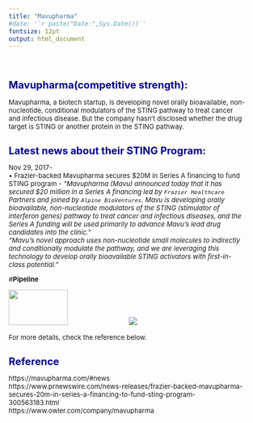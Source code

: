 ```yaml
---
title: "Mavupharma"
#date: '`r paste("Date:",Sys.Date())`'
fontsize: 12pt
output: html_document
---
```


<style type="text/css">

body{ /* Normal  */
      font-size: 13px;
  }
}
h1.title {
  font-size: 28px;
  color: DarkBlue;
}
h1 { /* Header 1 */
  font-size: 20px;
  color: DarkBlue;
}
h2 { /* Header 2 */
    font-size: 16px;
  color: DarkBlue;
}

}
code.r{ /* Code block */
    font-size: 12px;
}
pre { /* Code block - determines code spacing between lines */
    font-size: 14px;
}
</style>

\



# **Mavupharma(competitive strength):  **  
Mavupharma, a biotech startup, is developing novel orally bioavailable, non-nucleotide, conditional modulators of the STING pathway to treat cancer and infectious disease. But the company hasn’t disclosed whether the drug target is STING or another protein in the STING pathway.  



# **Latest news about their STING Program: **  
Nov 29, 2017-   
    • Frazier-backed Mavupharma secures \$20M in Series A financing to fund STING program - *"Mavupharma (Mavu) announced today that it has secured \$20 million in a Series A financing led by `Frazier Healthcare` Partners and joined by `Alpine BioVentures`. Mavu is developing orally bioavailable, non-nucleotide modulators of the STING (stimulator of interferon genes) pathway to treat cancer and infectious diseases, and the Series A funding will be used primarily to advance Mavu's lead drug candidates into the clinic."*   
    *"Mavu's novel approach uses non-nucleotide small molecules to indirectly and conditionally modulate the pathway, and we are leveraging this technology to develop orally bioavailable STING activators with first-in-class potential."*



#**Pipeline**  

<img src="timeline_pic.png" style="width:50%; height:70px">
<img src="./company_analysis_excel/mavupharma.jpg">





For more details, check the reference below.




# Reference   
https://mavupharma.com/#news  
https://www.prnewswire.com/news-releases/frazier-backed-mavupharma-secures-20m-in-series-a-financing-to-fund-sting-program-300563183.html  
https://www.owler.com/company/mavupharma


